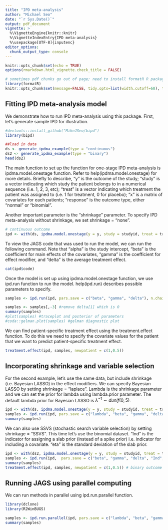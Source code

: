 ```yaml
---
title: "IPD meta-analysis"
author: "Michael Seo"
date: "`r Sys.Date()`"
output: pdf_document
vignette: >
  %\VignetteEngine{knitr::knitr}
  %\VignetteIndexEntry{IPD meta-analysis}
  %\usepackage[UTF-8]{inputenc}
editor_options: 
  chunk_output_type: console
---
```


```r
knitr::opts_chunk$set(echo = TRUE)
options(rmarkdown.html_vignette.check_title = FALSE)

# sometimes pdf chunks go out of page; need to install formatR R package if this doesn't solve it
library(formatR)
knitr::opts_chunk$set(message=FALSE, tidy.opts=list(width.cutoff=60), tidy=TRUE, collapse = TRUE, warning = FALSE) 
```

## Fitting IPD meta-analysis model

We demonstrate how to run IPD meta-analysis using this package. First, let's generate sample IPD for illustration.

```r
#devtools::install_github("MikeJSeo/bipd")
library(bipd) 

##load in data
ds <- generate_ipdma_example(type = "continuous")
ds2 <- generate_ipdma_example(type = "binary")
head(ds2)
```

The main function to set up the function for one-stage IPD meta-analysis is ipdma.model.onestage function. Refer to help(ipdma.model.onestage) for more details. Briefly to describe, "y" is the outcome of the study; "study" is a vector indicating which study the patient belongs to in a numerical sequence (i.e. 1, 2, 3, etc); "treat" is a vector indicating which treatment the patient was assigned to (i.e. 1 for treatment, 0 for placebo); "x" is a matrix of covariates for each patients; "response" is the outcome type, either "normal" or "binomial".

Another important parameter is the "shrinkage" parameter. To specify IPD meta-analysis without shrinkage, we set shrinkage = "none".  

```r
# continuous outcome
ipd <- with(ds, ipdma.model.onestage(y = y, study = studyid, treat = treat, X = cbind(z1, z2), response = "normal", shrinkage = "none"))
```

To view the JAGS code that was used to run the model, we can run the following command. Note that "alpha" is the study intercept, "beta" is the coefficient for main effects of the covariates, "gamma" is the coefficient for effect modifier, and "delta" is the average treatment effect.

```r
cat(ipd$code)
```

Once the model is set up using ipdma.model.onestage function, we use ipd.run function to run the model. help(ipd.run) describes possible parameters to specify.

```r
samples <- ipd.run(ipd, pars.save = c("beta", "gamma", "delta"), n.chains = 3, n.burnin = 500, n.iter = 5000)

samples <- samples[,-3] #remove delta[1] which is 0
summary(samples)
#plot(samples) #traceplot and posterior of parameters
#coda::gelman.plot(samples) #gelman diagnostic plot
```

We can find patient-specific treatment effect using the treatment.effect function. To do this we need to specify the covariate values for the patient that we want to predict patient-specific treatment effect.

```r
treatment.effect(ipd, samples, newpatient = c(1,0.5))
```

## Incorporating shrinkage and variable selection

For the second example, let's use the same data, but include shrinkage (i.e. Bayesian LASSO) in the effect modifiers. We can specify Bayesian LASSO by setting shrinkage = "laplace". Lambda is the shrinkage parameter and we can set the prior for lambda using lambda.prior parameter. The default lambda prior for Bayesian LASSO is $\lambda^{-1} \sim dunif(0,5)$.

```r
ipd <- with(ds, ipdma.model.onestage(y = y, study = studyid, treat = treat, X = cbind(z1, z2), response = "normal", shrinkage = "laplace"))
samples <- ipd.run(ipd, pars.save = c("lambda", "beta", "gamma", "delta"), n.chains = 3, n.burnin = 500, n.iter = 5000)
summary(samples)
```

We can also use SSVS (stochastic search variable selection) by setting shrinkage = "SSVS". This time let's use the binomial dataset. "Ind" is the indicator for assigning a slab prior (instead of a spike prior) i.e. indicator for including a covariate. "eta" is the standard deviation of the slab prior.

```r
ipd <- with(ds2, ipdma.model.onestage(y = y, study = studyid, treat = treat, X = cbind(w1, w2), response = "binomial", shrinkage = "SSVS"))
samples <- ipd.run(ipd,  pars.save = c("beta", "gamma", "delta", "Ind", "eta"), n.chains = 3, n.burnin = 500, n.iter = 5000)
summary(samples)
treatment.effect(ipd, samples, newpatient = c(1,0.5)) # binary outcome reports odds ratio
```

## Running JAGS using parallel computing

We can run methods in parallel using ipd.run.parallel function.

```r
library(dclone)
library(R2WinBUGS)
```

```r
samples <- ipd.run.parallel(ipd, pars.save = c("lambda", "beta", "gamma", "delta"), n.chains = 3, n.burnin = 500, n.iter = 5000)
summary(samples)
```